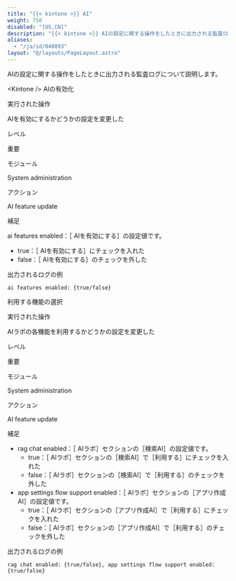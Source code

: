```yaml
---
title: "{{< kintone >}} AI"
weight: 750
disabled: "[US,CN]"
description: "{{< kintone >}} AIの設定に関する操作をしたときに出力される監査ログについて説明します。"
aliases:
  - "/ja/id/040893"
layout: "@/layouts/PageLayout.astro"
---
```




<Kintone /> AIの設定に関する操作をしたときに出力される監査ログについて説明します。

<Heading id="log_ai_management_10">&lt;Kintone /&gt; AIの有効化</Heading>

<Heading level={3} id="log_ai_management_1010">実行された操作</Heading>

<Kintone /> AIを有効にするかどうかの設定を変更した

<Heading level={4} id="log_ai_management_101010">レベル</Heading>

重要

<Heading level={4} id="log_ai_management_101020">モジュール</Heading>

System administration

<Heading level={4} id="log_ai_management_101030">アクション</Heading>

AI feature update

<Heading level={4} id="log_ai_management_101040">補足</Heading>

ai features enabled：<Wovn>［<Kintone /> AIを有効にする］</Wovn>の設定値です。

* true：<Wovn>［<Kintone /> AIを有効にする］</Wovn>にチェックを入れた
* false：<Wovn>［<Kintone /> AIを有効にする］</Wovn>のチェックを外した

<Heading level={5} id="log_ai_management_10104010">出力されるログの例</Heading>

```
ai features enabled: {true/false}

```

<Heading id="log_ai_management_20">利用する機能の選択</Heading>

<Heading level={3} id="log_ai_management_2010">実行された操作</Heading>

<Kintone /> AIラボの各機能を利用するかどうかの設定を変更した

<Heading level={4} id="log_ai_management_201010">レベル</Heading>

重要

<Heading level={4} id="log_ai_management_201020">モジュール</Heading>

System administration

<Heading level={4} id="log_ai_management_201030">アクション</Heading>

AI feature update

<Heading level={4} id="log_ai_management_201040">補足</Heading>

* rag chat enabled：<Wovn>［<Kintone /> AIラボ］</Wovn>セクションの<Wovn>［検索AI］</Wovn>の設定値です。
  * true：<Wovn>［<Kintone /> AIラボ］</Wovn>セクションの<Wovn>［検索AI］</Wovn>で<Wovn>［利用する］</Wovn>にチェックを入れた
  * false：<Wovn>［<Kintone /> AIラボ］</Wovn>セクションの<Wovn>［検索AI］</Wovn>で<Wovn>［利用する］</Wovn>のチェックを外した
* app settings flow support enabled：<Wovn>［<Kintone /> AIラボ］</Wovn>セクションの<Wovn>［アプリ作成AI］</Wovn>の設定値です。
  * true：<Wovn>［<Kintone /> AIラボ］</Wovn>セクションの<Wovn>［アプリ作成AI］</Wovn>で<Wovn>［利用する］</Wovn>にチェックを入れた
  * false：<Wovn>［<Kintone /> AIラボ］</Wovn>セクションの<Wovn>［アプリ作成AI］</Wovn>で<Wovn>［利用する］</Wovn>のチェックを外した

<Heading level={5} id="log_ai_management_20104010">出力されるログの例</Heading>

```
rag chat enabled: {true/false}, app settings flow support enabled: {true/false}

```
